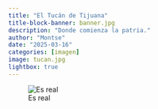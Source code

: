 ```yaml
---
title: "El Tucán de Tijuana"
title-block-banner: banner.jpg
description: "Donde comienza la patria."
author: "Montse"
date: "2025-03-16"
categories: [imagen]
image: tucan.jpg
lightbox: true
---
```


![Es real](tucan.jpg)